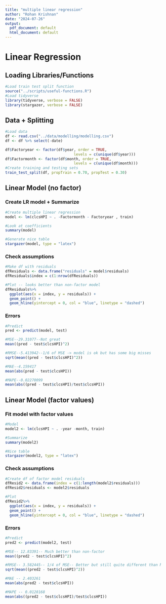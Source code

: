 ```yaml
---
title: "multiple linear regression"
author: "Rohan Krishnan"
date: "2024-07-26"
output:
  pdf_document: default
  html_document: default
---
```

# Linear Regression

## Loading Libraries/Functions
```r
#Load train test split function
source("../scripts/useful-functions.R")
#Load tidyverse
library(tidyverse, verbose = FALSE)
library(stargazer, verbose = FALSE)
```

## Data + Splitting 
```r
#Load data
df <- read.csv("../data/modelling/modelling.csv")
df <- df %>% select(-date)

df$Factoryear <- factor(df$year, order = TRUE, 
                               levels = c(unique(df$year)))
df$Factormonth <- factor(df$month, order = TRUE, 
                               levels = c(unique(df$month)))
#Create training and testing sets
train_test_split(df, propTrain = 0.70, propTest = 0.30)

```

## Linear Model (no factor)

### Create LR model + Summarize
```r
#Create multiple linear regression
model <- lm(clcsHPI ~ . -Factormonth - Factoryear , train)

#Look at coefficients
summary(model)

#Generate nice table
stargazer(model, type = "latex")
```

### Check assumptions
```r
#Make df with residuals
dfResiduals <- data.frame("residuals" = model$residuals)
dfResiduals$index = c(1:nrow(dfResiduals))

#Plot -- looks better than non-factor model
dfResiduals%>%
  ggplot(aes(x = index, y = residuals)) +
  geom_point() +
  geom_hline(yintercept = 0, col = "blue", linetype = "dashed")
```

### Errors
```r
#Predict
pred <- predict(model, test)

#MSE--29.31077--Not great
mean((pred - test$clcsHPI)^2)

#RMSE--5.413942--1/6 of MSE -> model is ok but has some big misses
sqrt(mean((pred - test$clcsHPI)^2))

#MAE--4.159417
mean(abs(pred - test$clcsHPI))

#MAPE--0.02270099
mean(abs((pred - test$clcsHPI)/test$clcsHPI))
```

## Linear Model (factor values)

### Fit model with factor values
```r
#Model
model2 <- lm(clcsHPI ~ . -year -month, train)

#Summarize
summary(model2)

#Nice table
stargazer(model2, type = "latex")
```

### Check assumptions
```r
#Create df of factor model residuals
dfResid2 <- data.frame(index = c(1:length(model2$residuals)))
dfResid2$residuals <- model2$residuals

#Plot
dfResid2%>%
  ggplot(aes(x = index, y = residuals)) +
  geom_point() +
  geom_hline(yintercept = 0, col = "blue", linetype = "dashed")
```

### Errors
```r
#Predict
pred2 <- predict(model2, test)

#MSE-- 12.83391-- Much better than non-factor
mean((pred2 - test$clcsHPI)^2)

#RMSE-- 3.582445-- 1/4 of MSE-- Better but still quite different than MSE
sqrt(mean((pred2 - test$clcsHPI)^2))

#MAE -- 2.403261
mean(abs(pred2 - test$clcsHPI))

#MAPE -- 0.0128168
mean(abs((pred2 - test$clcsHPI)/test$clcsHPI))

```


